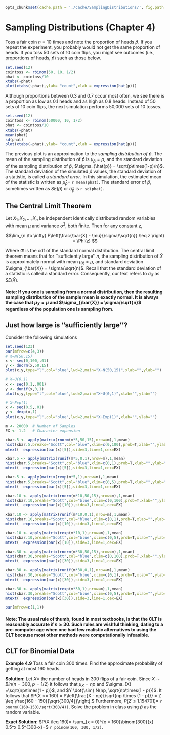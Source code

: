 ```r
opts_chunk$set(cache.path = './cache/SamplingDistributions/', fig.path = './figure/SamplingDistributions/')
```

Sampling Distributions (Chapter 4)
========================================================

Toss a fair coin $n = 10$ times and note the proportion of heads $\hat{p}$.  If you repeat the experiment, you probably would not get the same proportion of heads.  If you toss 50 sets of 10 coin flips, you might see outcomes (i.e., proportions of heads, $\hat{p}$) such as those below.

```r
set.seed(12)
cointoss <- rbinom(50, 10, 1/2)
phat <- cointoss/10
xtabs(~phat)
plot(xtabs(~phat),ylab= "count",xlab = expression(hat(p)))
```
Although proportions between 0.3 and 0.7 occur most often, we see there is a proportion as low as 0.1 heads and as high as 0.8 heads.  Instead of 50 sets of 10 coin flips, the next simulation performs 50,000 sets of 10 tosses.

```r
set.seed(12)
cointoss <- rbinom(50000, 10, 1/2)
phat <- cointoss/10
xtabs(~phat)
mean(phat)
sd(phat)
plot(xtabs(~phat),ylab= "count",xlab = expression(hat(p)))
```

The previous plot is an approximation to the *sampling distribution of $\hat{p}$*.  The mean of the sampling distribution of $\hat{p}$ is $\mu_{\hat{p}} = p$, and the standard deviation of the sampling distribution of $\hat{p}$, $\sigma_{\hat{p}} = \sqrt{p\times(1-p)/n}$.  The standard deviation of the simulated $\hat{p}$ values, the standard deviation of a statistic, is called a *standard error*.  In this simulation, the estimated mean of the statistic is written as $\hat{\mu}_{\hat{p}}=$ `r mean(phat)`. The standard error of $\hat{p}$, sometimes written as $SE(\hat{p})$ or $\hat{\sigma}_{\hat{p}}$ is `r sd(phat)`.

## The Central Limit Theorem

Let $X_1, X_2,...,X_n$ be independent identically distributed random variables with mean $\mu$ and variance $\sigma^2$, both finite.  Then for any constant z,

$$\lim_{n \to \infty} P\left(\frac{\bar{X} - \mu}{\sigma/\sqrt{n}} \leq z \right) = \Phi(z) $$

Where $\Phi$ is the cdf of the standard normal distribution.  The central limit theorem means that for ``sufficiently large'' $n$, the sampling distribution of $\bar{X}$ is approximately normal with mean $\mu_{\bar{X}}= \mu$, and standard deviation $\sigma_{\bar{X}} = \sigma/\sqrt{n}$.  Recall that the standard deviation of a statistic is called a standard error.  Consequently, our text refers to $\sigma_{\bar{X}}$ as $SE(\bar{X})$.

#### Note:  If you one is sampling from a normal distribution, then the resulting sampling distribution of the sample mean is exactly normal.  It is always the case that $\mu_{\bar{X}} = \mu$ and $\sigma_{\bar{X}} = \sigma/\sqrt{n}$ regardless of the population one is sampling from.

## Just how large is ''sufficiently large''?

Consider the following simulations

```r
set.seed(123)
par(mfrow=c(4,3))
# X~N(50,15)
x <- seq(0,100,.01)
y <- dnorm(x,50,15)
plot(x,y,type="l",col="blue",lwd=2,main="X~N(50,15)",xlab="",ylab="")

# X~U(0,1)
x <- seq(0,1,.001)
y <- dunif(x,0,1)
plot(x,y,type="l",col="blue",lwd=2,main="X~U(0,1)",xlab="",ylab="")

# X~Exp(1)
x <- seq(0,5,.01)
y <- dexp(x,1)
plot(x,y,type="l",col="blue",lwd=2,main="X~Exp(1)",xlab="",ylab="")

m <- 20000  # Number of Samples
EX <- 1.2   # Character expansion

xbar.5 <- apply(matrix(rnorm(m*5,50,15),nrow=m),1,mean)
hist(xbar.5,breaks="Scott",col="blue",xlim=c(0,100),prob=T,xlab="",ylab="",main="")
mtext(  expression(bar(x)[5]),side=3,line=1,cex=EX)

xbar.5 <- apply(matrix(runif(m*5,0,1),nrow=m),1,mean)
hist(xbar.5,breaks="Scott",col="blue",xlim=c(0,1),prob=T,xlab="",ylab="",main="")
mtext(  expression(bar(x)[5]),side=3,line=1,cex=EX)

xbar.5 <- apply(matrix(rexp(m*5,1),nrow=m),1,mean)
hist(xbar.5,breaks="Scott",col="blue",xlim=c(0,5),prob=T,xlab="",ylab="",main="")
mtext(  expression(bar(x)[5]),side=3,line=1,cex=EX)

xbar.10 <- apply(matrix(rnorm(m*10,50,15),nrow=m),1,mean)
hist(xbar.10,breaks="Scott",col="blue",xlim=c(0,100),prob=T,xlab="",ylab="",main="")
mtext(  expression(bar(x)[10]),side=3,line=1,cex=EX)

xbar.10 <- apply(matrix(runif(m*10,0,1),nrow=m),1,mean)
hist(xbar.10,breaks="Scott",col="blue",xlim=c(0,1),prob=T,xlab="",ylab="",main="")
mtext(  expression(bar(x)[10]),side=3,line=1,cex=EX)

xbar.10 <- apply(matrix(rexp(m*10,1),nrow=m),1,mean)
hist(xbar.10,breaks="Scott",col="blue",xlim=c(0,5),prob=T,xlab="",ylab="",main="")
mtext(  expression(bar(x)[10]),side=3,line=1,cex=EX)

xbar.30 <- apply(matrix(rnorm(m*30,50,15),nrow=m),1,mean)
hist(xbar.30,breaks="Scott",col="blue",xlim=c(0,100),prob=T,xlab="",ylab="",main="")
mtext(  expression(bar(x)[30]),side=3,line=1,cex=EX)

xbar.30 <- apply(matrix(runif(m*30,0,1),nrow=m),1,mean)
hist(xbar.30,breaks="Scott",col="blue",xlim=c(0,1),prob=T,xlab="",ylab="",main="")
mtext(  expression(bar(x)[30]),side=3,line=1,cex=EX)

xbar.30 <- apply(matrix(rexp(m*30,1),nrow=m),1,mean)
hist(xbar.30,breaks="Scott",col="blue",xlim=c(0,5),prob=T,xlab="",ylab="",main="")
mtext(  expression(bar(x)[30]),side=3,line=1,cex=EX)

par(mfrow=c(1,1))
```

#### Note:  The usual rule of thumb, found in most textbooks, is that the CLT is reasonably accurate if $n \geq 30$.  Such rules are wishful thinking, dating to a pre-computer age when one had few realistic alternatives to using the CLT because most other methods were computationally infeasible.


## CLT for Binomial Data

**Example 4.9** Toss a fair coin 300 times.  Find the approximate probability of getting at most 160 heads.

**Solution:** Let $X=$ the number of heads in 300 flips of a fair coin.  Since $X \sim Bin(n = 300, p = 1/2)$ it follows that $\mu_X = np$ and $\sigma_{X} =\sqrt{np\times(1 - p)}$, and $Y \dot{\sim} N(np, \sqrt{np\times(1 - p)})$.  It follows that $P(X <= 160) = P\left(\frac{X - np}{\sqrt{np \times (1 - p)}} = Z \leq \frac{160 - 150}{\sqrt{300/4}}\right).$  Furthermore, $P(Z \leq 1.154701)=$ `r pnorm((160-150)/sqrt(300/4))`.  Solve the problem in class using $\hat{p}$ as the random variable.

**Exact Solution:** $P(X \leq 160)= \sum_{x = 0}^{x = 160}\binom{300}{x} 0.5^x 0.5^{300-x}=$ `r pbinom(160, 300, 1/2)`.
